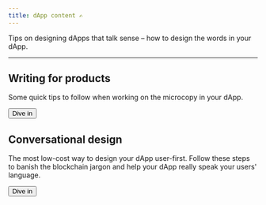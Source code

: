 ```yaml
---
title: dApp content ✍️
---
```


Tips on designing dApps that talk sense – how to design the words in your dApp.

---

## Writing for products

Some quick tips to follow when working on the microcopy in your dApp.

<Button as="a" href="/guides/content/writing-for-products">
  Dive in
</Button>

## Conversational design

The most low-cost way to design your dApp user-first. Follow these steps to banish the blockchain jargon and help your dApp really speak your users' language.

<Button as="a" href="/guides/content/conversational-design">
  Dive in
</Button>
